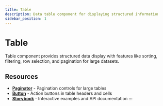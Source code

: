 ```yaml
---
title: Table
description: Data table component for displaying structured information with sorting, filtering, and selection capabilities
sidebar_position: 1
---
```



# Table

Table component provides structured data display with features like sorting, filtering, row selection, and pagination for large datasets.

## Resources

- **[Paginator](/docs/components/paginator)** - Pagination controls for large tables
- **[Button](/docs/components/button)** - Action buttons in table headers and cells
- **[Storybook](https://elevate-core-ui.inform-cloud.io/?path=/docs/components-table)** - Interactive examples and API documentation
:::